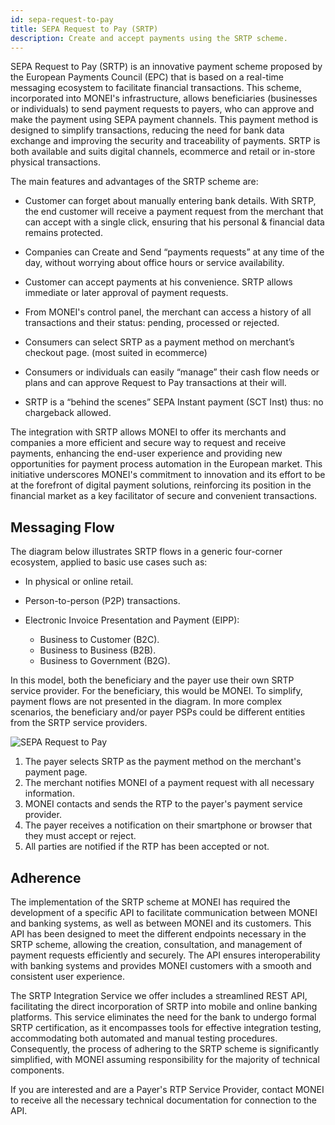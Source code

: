 ```yaml
---
id: sepa-request-to-pay
title: SEPA Request to Pay (SRTP)
description: Create and accept payments using the SRTP scheme.
---
```


SEPA Request to Pay (SRTP) is an innovative payment scheme proposed by the European Payments Council (EPC) that is based on a real-time messaging ecosystem to facilitate financial transactions. This scheme, incorporated into MONEI's infrastructure, allows beneficiaries (businesses or individuals) to send payment requests to payers, who can approve and make the payment using SEPA payment channels. This payment method is designed to simplify transactions, reducing the need for bank data exchange and improving the security and traceability of payments. SRTP is both available and suits digital channels, ecommerce and retail or in-store physical transactions.

The main features and advantages of the SRTP scheme are:

- Customer can forget about manually entering bank details. With SRTP, the end customer will receive a payment request from the merchant that can accept with a single click, ensuring that his personal & financial data remains protected.

- Companies can Create and Send “payments requests”  at any time of the day, without worrying about office hours or service availability. 

- Customer can accept payments at his convenience. SRTP allows immediate or later approval of payment requests.

- From MONEI's control panel, the merchant can access a history of all transactions and their status: pending, processed or rejected.

- Consumers can select SRTP as a payment method on merchant’s checkout page. (most suited in ecommerce)

- Consumers or individuals can easily “manage” their cash flow needs or plans and can approve Request to Pay transactions at their will.

- SRTP is a “behind the scenes” SEPA Instant payment (SCT Inst) thus: no chargeback allowed.

The integration with SRTP allows MONEI to offer its merchants and companies a more efficient and secure way to request and receive payments, enhancing the end-user experience and providing new opportunities for payment process automation in the European market. This initiative underscores MONEI's commitment to innovation and its effort to be at the forefront of digital payment solutions, reinforcing its position in the financial market as a key facilitator of secure and convenient transactions.

## Messaging Flow

The diagram below illustrates SRTP flows in a generic four-corner ecosystem, applied to basic use cases such as:

- In physical or online retail.

- Person-to-person (P2P) transactions.

- Electronic Invoice Presentation and Payment (EIPP):
  - Business to Customer (B2C).
  - Business to Business (B2B).
  - Business to Government (B2G).

In this model, both the beneficiary and the payer use their own SRTP service provider. For the beneficiary, this would be MONEI. To simplify, payment flows are not presented in the diagram. In more complex scenarios, the beneficiary and/or payer PSPs could be different entities from the SRTP service providers.

![SEPA Request to Pay](/img/SEPA-Request-to-Pay-SRTP.jpg)

1. The payer selects SRTP as the payment method on the merchant's payment page.
2. The merchant notifies MONEI of a payment request with all necessary information.
3. MONEI contacts and sends the RTP to the payer's payment service provider.
4. The payer receives a notification on their smartphone or browser that they must accept or reject.
5. All parties are notified if the RTP has been accepted or not.

## Adherence

The implementation of the SRTP scheme at MONEI has required the development of a specific API to facilitate communication between MONEI and banking systems, as well as between MONEI and its customers. This API has been designed to meet the different endpoints necessary in the SRTP scheme, allowing the creation, consultation, and management of payment requests efficiently and securely. The API ensures interoperability with banking systems and provides MONEI customers with a smooth and consistent user experience.

The SRTP Integration Service we offer includes a streamlined REST API, facilitating the direct incorporation of SRTP into mobile and online banking platforms. This service eliminates the need for the bank to undergo formal SRTP certification, as it encompasses tools for effective integration testing, accommodating both automated and manual testing procedures. Consequently, the process of adhering to the SRTP scheme is significantly simplified, with MONEI assuming responsibility for the majority of technical components.

If you are interested and are a Payer's RTP Service Provider, contact MONEI to receive all the necessary technical documentation for connection to the API.


